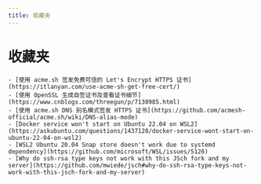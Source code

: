 ```yaml
---
title: 收藏夹
---
```


# 收藏夹

    - [使用 acme.sh 签发免费可信的 Let's Encrypt HTTPS 证书](https://itlanyan.com/use-acme-sh-get-free-cert/)
    - [使用 OpenSSL 生成自签证书及查看证书细节](https://www.cnblogs.com/threegun/p/7130985.html)
    - [使用 acme.sh DNS 别名模式签发 HTTPS 证书](https://github.com/acmesh-official/acme.sh/wiki/DNS-alias-mode)
    - [Docker service won't start on Ubuntu 22.04 on WSL2](https://askubuntu.com/questions/1437128/docker-service-wont-start-on-ubuntu-22-04-on-wsl2)
    - [WSL2 Ubuntu 20.04 Snap store doesn't work due to systemd dependency](https://github.com/microsoft/WSL/issues/5126)
    - [Why do ssh-rsa type keys not work with this JSch fork and my server](https://github.com/mwiede/jsch#why-do-ssh-rsa-type-keys-not-work-with-this-jsch-fork-and-my-server)